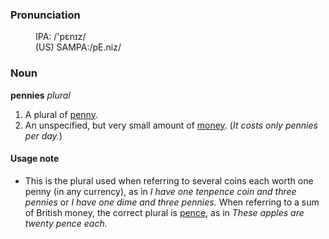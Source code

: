 ===Pronunciation===
: IPA: /'pɛnɪz/
:(US) SAMPA:/pE.niz/

===Noun===
'''pennies''' ''plural''

#A plural of [[penny]].
#An unspecified, but very small amount of [[money]].  (''It costs only pennies per day.'')

====Usage note====
*This is the plural used when referring to several coins each worth one penny (in any currency), as in ''I have one tenpence coin and three pennies'' or ''I have one dime and three pennies.''  When referring to a sum of British money, the correct plural is [[pence]], as in ''These apples are twenty pence each.''